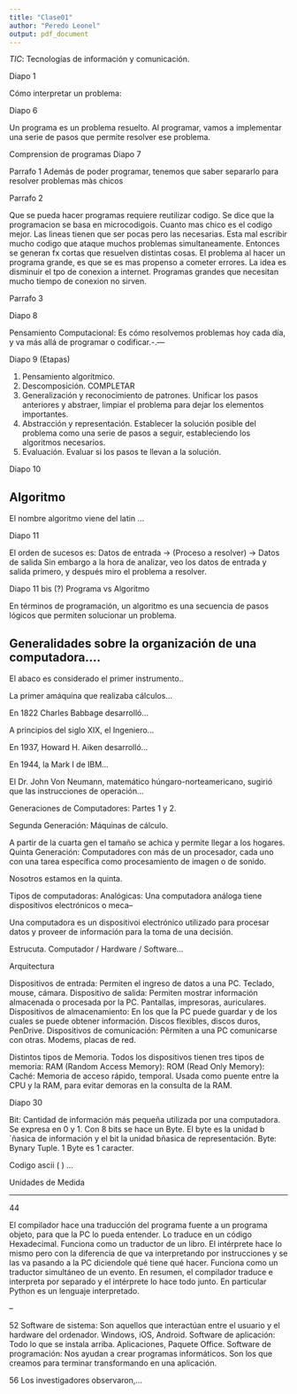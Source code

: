 ```yaml
---
title: "Clase01"
author: "Peredo Leonel"
output: pdf_document
---
```


*TIC*: Tecnologías de información y comunicación.

Diapo 1

Cómo interpretar un problema: 

Diapo 6

Un programa es un problema resuelto. Al programar, vamos a implementar una serie de pasos que permite resolver ese problema. 


Comprension de programas
Diapo 7
 
 Parrafo 1
Además de poder programar, tenemos que saber separarlo para resolver problemas màs chicos

Parrafo 2

Que se pueda hacer programas requiere reutilizar codigo. Se dice que la programacion se basa en microcodigois. Cuanto mas chico es el codigo mejor. Las lineas tienen que ser pocas pero las necesarias. Esta mal escribir mucho codigo que ataque muchos problemas simultaneamente.
Entonces se generan fx cortas que resuelven distintas cosas. El problema al hacer un programa grande, es que se es mas propenso a cometer errores. La idea es disminuir el tpo de conexion a internet. Programas grandes que necesitan mucho tiempo de conexion no sirven. 

Parrafo 3

Diapo 8

Pensamiento Computacional: Es cómo resolvemos problemas hoy cada día, y va más allá de programar o codificar.-.---

Diapo 9 (Etapas)

1. Pensamiento algorítmico. 
2. Descomposición. COMPLETAR
3. Generalización y reconocimiento de patrones. Unificar los pasos anteriores y abstraer, limpiar el problema para dejar los elementos importantes.
4. Abstracción y representación.  Establecer la solución posible del problema como una serie de pasos a seguir, estableciendo los algoritmos necesarios.
5. Evaluación. Evaluar si los pasos te llevan a la solución.

Diapo 10

## Algoritmo

El nombre algoritmo viene del latin ...


Diapo 11

El orden de sucesos es: Datos de entrada -> (Proceso a resolver) -> Datos de salida
Sin embargo a la hora de analizar, veo los datos de entrada y salida primero, y después miro el problema a resolver.

Diapo 11 bis (?) Programa vs Algoritmo

En términos de programación, un algoritmo es una secuencia de pasos lógicos que permiten solucionar un problema.

## Generalidades sobre la organización de una computadora....

El abaco es considerado el primer instrumento..

La primer amáquina que realizaba cálculos...

En 1822 Charles Babbage desarrolló...

A principios del siglo XIX, el Ingeniero...

En 1937, Howard H. Aiken desarrolló...

En 1944, la Mark I de IBM...

El Dr. John Von Neumann, matemático húngaro-norteamericano, sugirió que las instrucciones de operación...

Generaciones de Computadores:
Partes 1 y 2.

Segunda Generación: Máquinas de cálculo.

A partir de la cuarta gen el tamaño se achica y permite llegar a los hogares.
Quinta Generación: Computadores con más de un procesador, cada uno con una tarea específica como procesamiento de imagen o de sonido. 

Nosotros estamos en la quinta.

Tipos de computadoras:
Analógicas: Una computadora análoga tiene dispositivos electrónicos o meca--

Una computadora es un dispositivoi electrónico utilizado para procesar datos y proveer de información para la toma de una decisión. 

Estrucuta. Computador / Hardware / Software...

Arquitectura

Dispositivos de entrada: Permiten el ingreso de datos a una PC. Teclado, mouse, cámara.
Dispositivo de salida: Permiten mostrar información almacenada o procesada por la PC. Pantallas, impresoras, auriculares.
Dispositivos de almacenamiento: En los que la PC puede guardar y de los cuales se puede obtener información. Discos flexibles, discos duros, PenDrive.
Dispositivos de comunicación: Pêrmiten a una PC comunicarse con otras. Modems, placas de red.

Distintos tipos de Memoria. Todos los dispositivos tienen tres tipos de memoria:
RAM (Random Access Memory): 
ROM (Read Only Memory):
Caché: Memoria de acceso rápido, temporal. Usada como puente entre la CPU y la RAM, para evitar demoras en la consulta de la RAM. 

Diapo 30

Bit: Cantidad de información más pequeña utilizada por una computadora. Se expresa en 0 y 1. Con 8 bits se hace un Byte. El byte es la unidad b´ñasica de información y el bit la unidad bñasica de representación. 
Byte: Bynary Tuple. 1 Byte es 1 caracter.

Codigo ascii ( )
...

Unidades de Medida

---


44

El compilador hace una traducción del programa fuente a un programa objeto, para que la PC lo pueda entender. Lo traduce en un código Hexadecimal. Funciona como un traductor de un libro.
El intérprete hace lo mismo pero con la diferencia de que va interpretando por instrucciones y se las va pasando a la PC diciendole qué tiene qué hacer. Funciona como un traductor simultáneo de un evento.
En resumen, el compilador traduce e interpreta por separado y el intérprete lo hace todo junto.
En particular Python es un lenguaje interpretado.



--

52
Software de sistema: Son aquellos que interactúan entre el usuario y el hardware del ordenador. Windows, iOS, Android.
Software de aplicación: Todo lo que se instala arriba. Aplicaciones, Paquete Office.
Software de programación: Nos ayudan a crear programas informáticos. Son los que creamos para terminar transformando en una aplicación.


56
Los investigadores observaron,...






